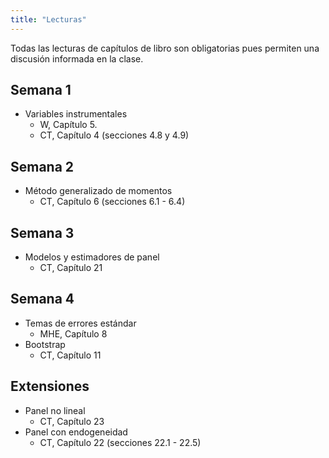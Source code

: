 ```yaml
---
title: "Lecturas"
---
```


Todas las lecturas de capítulos de libro son obligatorias pues permiten una discusión informada en la clase.

## Semana 1

* Variables instrumentales
  + W, Capítulo 5.
  + CT, Capítulo 4 (secciones 4.8 y 4.9)

## Semana 2

* Método generalizado de momentos
  + CT, Capítulo 6 (secciones 6.1 - 6.4)

## Semana 3

* Modelos y estimadores de panel
  + CT, Capítulo 21

## Semana 4

* Temas de errores estándar
  + MHE, Capítulo 8

* Bootstrap
  + CT, Capítulo 11

## Extensiones

* Panel no lineal
  + CT, Capítulo 23

* Panel con endogeneidad
  + CT, Capítulo 22 (secciones 22.1 - 22.5)

